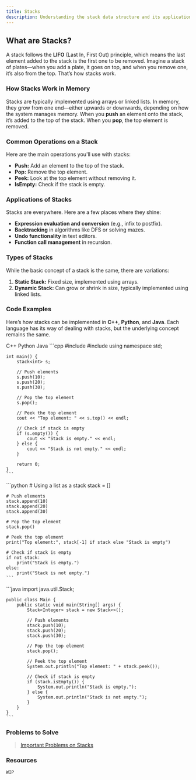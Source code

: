 ```yaml
---
title: Stacks
description: Understanding the stack data structure and its applications.
---
```


## <HoverUnderline>What are Stacks?</HoverUnderline>

A stack follows the **LIFO** (Last In, First Out) principle, which means the last element added to the stack is the first one to be removed. Imagine a stack of plates—when you add a plate, it goes on top, and when you remove one, it’s also from the top. That’s how stacks work.

### <HoverUnderline>How Stacks Work in Memory</HoverUnderline>

Stacks are typically implemented using arrays or linked lists. In memory, they grow from one end—either upwards or downwards, depending on how the system manages memory. When you **push** an element onto the stack, it’s added to the top of the stack. When you **pop**, the top element is removed.


### <HoverUnderline>Common Operations on a Stack</HoverUnderline>

Here are the main operations you'll use with stacks:
- **Push:** Add an element to the top of the stack.
- **Pop:** Remove the top element.
- **Peek:** Look at the top element without removing it.
- **IsEmpty:** Check if the stack is empty.


### <HoverUnderline>Applications of Stacks</HoverUnderline>

Stacks are everywhere. Here are a few places where they shine:
- **Expression evaluation and conversion** (e.g., infix to postfix).
- **Backtracking** in algorithms like DFS or solving mazes.
- **Undo functionality** in text editors.
- **Function call management** in recursion.


### <HoverUnderline>Types of Stacks</HoverUnderline>

While the basic concept of a stack is the same, there are variations:
1. **Static Stack:** Fixed size, implemented using arrays.
2. **Dynamic Stack:** Can grow or shrink in size, typically implemented using linked lists.


### <HoverUnderline>Code Examples</HoverUnderline>

Here’s how stacks can be implemented in **C++**, **Python**, and **Java**. Each language has its way of dealing with stacks, but the underlying concept remains the same.

<Tabs defaultValue="python" className="pt-5 pb-1">
  <TabsList>
    <TabsTrigger value="cpp">C++</TabsTrigger>
    <TabsTrigger value="python">Python</TabsTrigger>
    <TabsTrigger value="java">Java</TabsTrigger>
  </TabsList>

  <TabsContent value="cpp">
    ```cpp
    #include <iostream>
    #include <stack>
    using namespace std;

    int main() {
        stack<int> s;

        // Push elements
        s.push(10);
        s.push(20);
        s.push(30);

        // Pop the top element
        s.pop();

        // Peek the top element
        cout << "Top element: " << s.top() << endl;

        // Check if stack is empty
        if (s.empty()) {
            cout << "Stack is empty." << endl;
        } else {
            cout << "Stack is not empty." << endl;
        }

        return 0;
    }
    ```
  </TabsContent>

  <TabsContent value="python">
    ```python
    # Using a list as a stack
    stack = []

    # Push elements
    stack.append(10)
    stack.append(20)
    stack.append(30)

    # Pop the top element
    stack.pop()

    # Peek the top element
    print("Top element:", stack[-1] if stack else "Stack is empty")

    # Check if stack is empty
    if not stack:
        print("Stack is empty.")
    else:
        print("Stack is not empty.")
    ```
  </TabsContent>

  <TabsContent value="java">
    ```java
    import java.util.Stack;

    public class Main {
        public static void main(String[] args) {
            Stack<Integer> stack = new Stack<>();

            // Push elements
            stack.push(10);
            stack.push(20);
            stack.push(30);

            // Pop the top element
            stack.pop();

            // Peek the top element
            System.out.println("Top element: " + stack.peek());

            // Check if stack is empty
            if (stack.isEmpty()) {
                System.out.println("Stack is empty.");
            } else {
                System.out.println("Stack is not empty.");
            }
        }
    }
    ```
  </TabsContent>
</Tabs>

### <HoverUnderline>Problems to Solve</HoverUnderline>

> [Important Problems on Stacks](https://leetcode.com/problem-list/akn7z2qt/)

### <HoverUnderline>Resources</HoverUnderline>

`WIP`